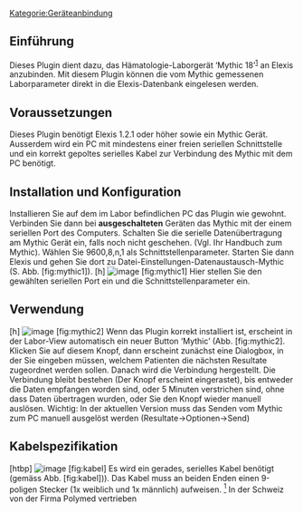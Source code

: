 [[Kategorie:Geräteanbindung]]
== Einführung ==
Dieses Plugin dient dazu, das Hämatologie-Laborgerät ‘Mythic 18’<sup>[[#fn1|1]]</sup> an Elexis anzubinden. Mit diesem Plugin können die vom Mythic gemessenen Laborparameter direkt in die Elexis-Datenbank eingelesen werden.
== Voraussetzungen ==
Dieses Plugin benötigt Elexis 1.2.1 oder höher sowie ein Mythic Gerät. Ausserdem wird ein PC mit mindestens einer freien seriellen Schnittstelle und ein korrekt gepoltes serielles Kabel zur Verbindung des Mythic mit dem PC benötigt.
== Installation und Konfiguration ==
Installieren Sie auf dem im Labor befindlichen PC das Plugin wie gewohnt. Verbinden Sie dann bei '''ausgeschalteten''' Geräten das Mythic mit der einem seriellen Port des Computers. Schalten Sie die serielle Datenübertragung am Mythic Gerät ein, falls noch nicht geschehen. (Vgl. Ihr Handbuch zum Mythic). Wählen Sie 9600,8,n,1 als Schnittstellenparameter.
Starten Sie dann Elexis und gehen Sie dort zu Datei-Einstellungen-Datenaustausch-Mythic (S. Abb. [fig:mythic1]).
[h] [[Image:ch.elexis.connect.mythic_mythic2.png|image]] [fig:mythic1]
Hier stellen Sie den gewählten seriellen Port ein und die Schnittstellenparameter ein.
== Verwendung ==
[h] [[Image:ch.elexis.connect.mythic_mythic1.png|image]] [fig:mythic2]
Wenn das Plugin korrekt installiert ist, erscheint in der Labor-View automatisch ein neuer Button ‘Mythic’ (Abb. [fig:mythic2]. Klicken Sie auf diesem Knopf, dann erscheint zunächst eine Dialogbox, in der Sie eingeben müssen, welchem Patienten die nächsten Resultate zugeordnet werden sollen. Danach wird die Verbindung hergestellt. Die Verbindung bleibt bestehen (Der Knopf erscheint eingerastet), bis entweder die Daten empfangen worden sind, oder 5 Minuten verstrichen sind, ohne dass Daten übertragen wurden, oder Sie den Knopf wieder manuell auslösen.
Wichtig: In der aktuellen Version muss das Senden vom Mythic zum PC manuell ausgelöst werden (Resultate-&gt;Optionen-&gt;Send)
== Kabelspezifikation ==
[htbp] [[Image:ch.elexis.connect.mythic_kabel.png|image]] [fig:kabel]
Es wird ein gerades, serielles Kabel benötigt (gemäss Abb. [fig:kabel])). Das Kabel muss an beiden Enden einen 9-poligen Stecker (1x weiblich und 1x männlich) aufweisen.
[[#fnr1|<sup>1</sup>]] In der Schweiz von der Firma Polymed vertrieben
{{PluginInfo
|plugin=ch.elexis.connect.mythic
| eingelesen=von /elexis-addons/ch.elexis.connect.mythic/doc/elexis-connect-mythic.tex am 25.03.2013
| name=Elexis-Connect-Mythic
| description=Verbindung von Elexis zum Hämatologiegerät Mythic 18
| category=feature
| license=EPL
| first_commit_date=2010-03-29
| first_commit_author=gerry
| responsible=support@medelexis.ch
| type=Geräteanbindung
}}
